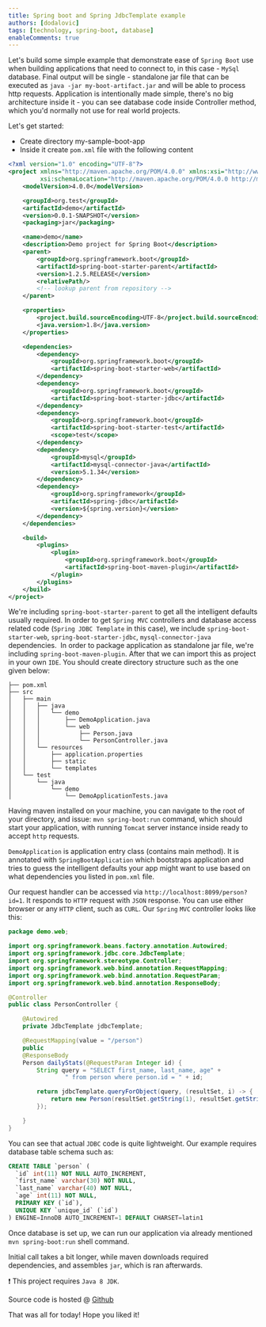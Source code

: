 ```yaml
---
title: Spring boot and Spring JdbcTemplate example
authors: [dodalovic]
tags: [technology, spring-boot, database]
enableComments: true
---
```


Let's build some simple example that demonstrate ease of `Spring Boot` use when building applications that need to connect to, in this
case - `MySql` database. Final output will be single - standalone jar file that can be executed as `java -jar my-boot-artifact.jar` and
will be able to process http requests. Application is intentionally made simple, there's no big architecture inside it - you can see
database code inside Controller method, which you'd normally not use for real world projects.

<!--truncate-->

Let's get started:

- Create directory my-sample-boot-app
- Inside it create `pom.xml` file with the following content

```xml
<?xml version="1.0" encoding="UTF-8"?>
<project xmlns="http://maven.apache.org/POM/4.0.0" xmlns:xsi="http://www.w3.org/2001/XMLSchema-instance"
         xsi:schemaLocation="http://maven.apache.org/POM/4.0.0 http://maven.apache.org/xsd/maven-4.0.0.xsd">
    <modelVersion>4.0.0</modelVersion>

    <groupId>org.test</groupId>
    <artifactId>demo</artifactId>
    <version>0.0.1-SNAPSHOT</version>
    <packaging>jar</packaging>

    <name>demo</name>
    <description>Demo project for Spring Boot</description>
    <parent>
        <groupId>org.springframework.boot</groupId>
        <artifactId>spring-boot-starter-parent</artifactId>
        <version>1.2.5.RELEASE</version>
        <relativePath/>
        <!-- lookup parent from repository -->
    </parent>

    <properties>
        <project.build.sourceEncoding>UTF-8</project.build.sourceEncoding>
        <java.version>1.8</java.version>
    </properties>

    <dependencies>
        <dependency>
            <groupId>org.springframework.boot</groupId>
            <artifactId>spring-boot-starter-web</artifactId>
        </dependency>
        <dependency>
            <groupId>org.springframework.boot</groupId>
            <artifactId>spring-boot-starter-jdbc</artifactId>
        </dependency>
        <dependency>
            <groupId>org.springframework.boot</groupId>
            <artifactId>spring-boot-starter-test</artifactId>
            <scope>test</scope>
        </dependency>
        <dependency>
            <groupId>mysql</groupId>
            <artifactId>mysql-connector-java</artifactId>
            <version>5.1.34</version>
        </dependency>
        <dependency>
            <groupId>org.springframework</groupId>
            <artifactId>spring-jdbc</artifactId>
            <version>${spring.version}</version>
        </dependency>
    </dependencies>

    <build>
        <plugins>
            <plugin>
                <groupId>org.springframework.boot</groupId>
                <artifactId>spring-boot-maven-plugin</artifactId>
            </plugin>
        </plugins>
    </build>
</project>
```

We're including `spring-boot-starter-parent` to get all the intelligent defaults usually required. In order to get `Spring MVC` controllers
and database access related code (`Spring JDBC Template` in this case), we include `spring-boot-starter-web`, `spring-boot-starter-jdbc`, `mysql-connector-java`
dependencies.  In order to package application as standalone jar file, we're including `spring-boot-maven-plugin`. After that we can import this as project in your
own `IDE`. You should create directory structure such as the one given below:

```
├── pom.xml
├── src
│   ├── main
│   │   ├── java
│   │   │   └── demo
│   │   │       ├── DemoApplication.java
│   │   │       └── web
│   │   │           ├── Person.java
│   │   │           └── PersonController.java
│   │   └── resources
│   │       ├── application.properties
│   │       ├── static
│   │       └── templates
│   └── test
│       └── java
│           └── demo
│               └── DemoApplicationTests.java
```

Having maven installed on your machine, you can navigate to the root of your directory, and issue: `mvn spring-boot:run` command, which should start your application, with
running `Tomcat` server instance inside ready to accept `http` requests.

`DemoApplication` is application entry class (contains main method). It is annotated with `SpringBootApplication` which bootstraps application and tries to guess the
intelligent defaults your app might want to use based on what dependencies you listed in `pom.xml` file.

Our request handler can be accessed via `http://localhost:8099/person?id=1`. It responds to `HTTP` request with `JSON` response. You can use either browser or any `HTTP` client,
such as `CURL`. Our `Spring` `MVC` controller looks like this:

```java
package demo.web;

import org.springframework.beans.factory.annotation.Autowired;
import org.springframework.jdbc.core.JdbcTemplate;
import org.springframework.stereotype.Controller;
import org.springframework.web.bind.annotation.RequestMapping;
import org.springframework.web.bind.annotation.RequestParam;
import org.springframework.web.bind.annotation.ResponseBody;

@Controller
public class PersonController {

    @Autowired
    private JdbcTemplate jdbcTemplate;

    @RequestMapping(value = "/person")
    public
    @ResponseBody
    Person dailyStats(@RequestParam Integer id) {
        String query = "SELECT first_name, last_name, age" +
                " from person where person.id = " + id;

        return jdbcTemplate.queryForObject(query, (resultSet, i) -> {
            return new Person(resultSet.getString(1), resultSet.getString(2), resultSet.getInt(3));
        });

    }
}
```

You can see that actual `JDBC` code is quite lightweight. Our example requires database table schema such as:

```sql
CREATE TABLE `person` (
  `id` int(11) NOT NULL AUTO_INCREMENT,
  `first_name` varchar(30) NOT NULL,
  `last_name` varchar(40) NOT NULL,
  `age` int(11) NOT NULL,
  PRIMARY KEY (`id`),
  UNIQUE KEY `unique_id` (`id`)
) ENGINE=InnoDB AUTO_INCREMENT=1 DEFAULT CHARSET=latin1
```

Once database is set up, we can run our application via already mentioned `mvn spring-boot:run` shell command.

Initial call takes a bit longer, while maven downloads required dependencies, and assembles `jar`, which is ran afterwards.

:exclamation: This project requires `Java 8 JDK`.

Source code is hosted @ <u>[Github](https://github.com/dodalovic/spring-boot-jdbc-templates)</u>

That was all for today! Hope you liked it!
